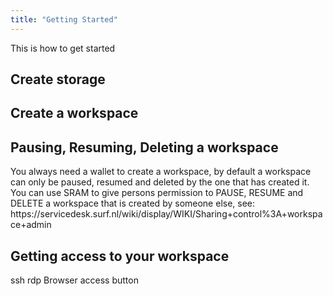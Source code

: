 ```yaml
---
title: "Getting Started"
---
```


This is how to get started

## Create storage

## Create a workspace

## Pausing, Resuming, Deleting a workspace
You always need a wallet to create a workspace, by default a workspace can only be paused, resumed and deleted by the one that has created it. You can use SRAM to give persons permission to PAUSE, RESUME and DELETE a workspace that is created by someone else, see: https://servicedesk.surf.nl/wiki/display/WIKI/Sharing+control%3A+workspace+admin


## Getting access to your workspace

ssh
rdp
Browser access button
